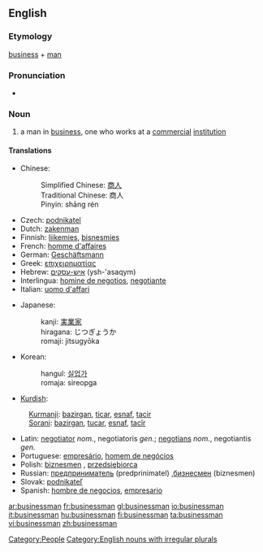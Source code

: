 ==English==

===Etymology===
[[business]] + [[man]]

===Pronunciation===
*{{audio|en-us-businessman.ogg|Audio (US)}}

===Noun===
{{en-noun|businessmen}}

# a man in [[business]], one who works at a [[commercial]] [[institution]]

====Translations====
{{top}}
*Chinese:
*:Simplified Chinese: [[商人]]
*:Traditional Chinese: 商人
*:Pinyin: shāng rén
*Czech: [[podnikatel]]  {{m}}
*Dutch: [[zakenman]]
*Finnish: [[liikemies]], [[bisnesmies]]
*French: [[homme d'affaires]]
*German: [[Geschäftsmann]] {{m}}
*Greek: [[επιχειρηματίας]]
*Hebrew: [[איש-עסקים]] (ysh-'asaqym) {{m}}
*Interlingua: [[homine de negotios]], [[negotiante]]
*Italian: [[uomo d'affari]]
{{mid}}
*Japanese:
*:kanji: [[実業家]]
*:hiragana: じつぎょうか
*:romaji: jitsugyōka
*Korean:
*:hangul: [[실업가]]
*:romaja: sireopga
*[[Kurdish]]:
:[[Kurmanji]]: [[bazirgan]], [[ticar]], [[esnaf]], [[tacir]]
:[[Sorani]]: [[bazirgan]], [[tucar]], [[esnaf]], [[tacîr]]
*Latin: [[negotiator]] ''nom.'', negotiatoris ''gen.''; [[negotians]] ''nom.'', negotiantis ''gen.''
*Portuguese: [[empresário]], [[homem de negócios]]
*Polish: [[biznesmen]] {{m}}, [[przedsiębiorca]] {{m}}
*Russian: [[предприниматель]] (predprinimatel) {{m}},[[бизнесмен]] (biznesmen) {{m}}
*Slovak: [[podnikateľ]]  {{m}}
*Spanish: [[hombre de negocios]], [[empresario]]
{{bottom}}

[[Category:People]]
[[Category:English nouns with irregular plurals]]

[[ar:businessman]]
[[fr:businessman]]
[[gl:businessman]]
[[io:businessman]]
[[it:businessman]]
[[hu:businessman]]
[[fi:businessman]]
[[ta:businessman]]
[[vi:businessman]]
[[zh:businessman]]